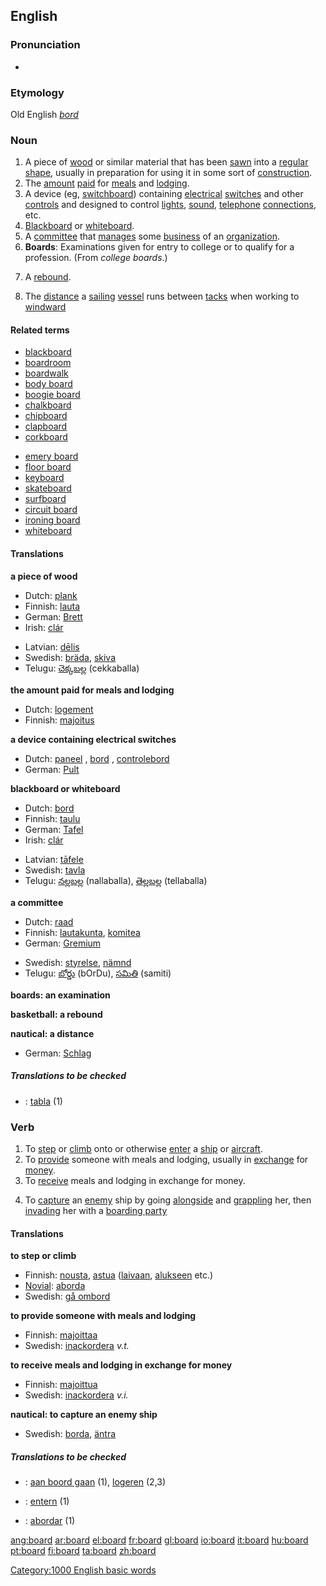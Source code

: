 ==English==

{{rank|opposite|vast|isn't|974|board|associated|worse|safe}}

===Pronunciation===
*{{audio|en-us-board.ogg|Audio US}}

===Etymology===
Old English ''[[bord]]''

===Noun===
{{en-noun}}

# A piece of [[wood]] or similar material that has been [[sawn]] into a [[regular]] [[shape]], usually in preparation for using it in some sort of [[construction]].
# The [[amount]] [[paid]] for [[meal]]s and [[lodging]].
# A device (eg, [[switchboard]]) containing [[electrical]] [[switch]]es and other [[control]]s and designed to control [[light]]s, [[sound]], [[telephone]] [[connection]]s, etc.
# [[Blackboard]] or [[whiteboard]].
# A [[committee]] that [[manage]]s some [[business]] of an [[organization]].
# '''Boards''': Examinations given for entry to college or to qualify for a profession.  (From ''college boards''.)
# {{cattag|basketball|colloquial}} A [[rebound]].
# {{nautical}} The [[distance]] a [[sailing]] [[vessel]] runs between [[tack]]s when working to [[windward]]

====Related terms====
{{top2}}
*[[blackboard]]
*[[boardroom]]
*[[boardwalk]]
*[[body board]]<!-- maybe also hyphenated and/or 1-word versions -->
*[[boogie board]]<!-- maybe also hyphenated and/or 1-word versions -->
*[[chalkboard]]
*[[chipboard]]
*[[clapboard]]
*[[corkboard]]
{{mid2}}
*[[emery board]]
*[[floor board]]<!-- maybe also hyphenated and/or 1-word versions -->
*[[keyboard]]
*[[skateboard]]
*[[surfboard]]
*[[circuit board]]
*[[ironing board]]
*[[whiteboard]]
{{bottom}}

====Translations====
'''a piece of wood'''
{{top}}
*Dutch: [[plank]] {{f}}
*Finnish: [[lauta]]
*German: [[Brett]] {{n}}
*Irish: [[clár]]
{{mid}}
*Latvian: [[dēlis]] {{m}}
*Swedish: [[bräda]], [[skiva]]
*Telugu: [[చెక్కబల్ల]] (cekkaballa)
{{bottom}}

'''the amount paid for meals and lodging'''
{{top}}
*Dutch: [[logement]] {{n}}
*Finnish: [[majoitus]]
{{bottom}}

'''a device containing electrical switches'''
{{top}}
*Dutch: [[paneel]] {{n}}, [[bord]] {{n}}, [[controlebord]] {{n}}
*German: [[Pult]] {{n}}
{{bottom}}

'''blackboard or whiteboard'''
{{top}}
*Dutch: [[bord]] {{n}}
*Finnish: [[taulu]]
*German: [[Tafel]] {{f}}
*Irish: [[clár]]
{{mid}}
*Latvian: [[tāfele]] {{f}}
*Swedish: [[tavla]]
*Telugu: [[నల్లబల్ల]] (nallaballa), [[తెల్లబల్ల]] (tellaballa)
{{bottom}}

'''a committee'''
{{top}}
*Dutch: [[raad]] {{m}}
*Finnish: [[lautakunta]], [[komitea]]
*German: [[Gremium]] {{n}}
{{mid}}
*Swedish: [[styrelse]], [[nämnd]]
*Telugu: [[బోర్డు]] (bOrDu), [[సమితి]] (samiti)
{{bottom}}

'''boards: an examination'''
{{top}}
{{bottom}}

'''basketball: a rebound'''
{{top}}
{{bottom}}

'''nautical: a distance'''
{{top}}
*German: [[Schlag]] {{m}}
{{bottom}}

=====Translations to be checked=====
{{checktrans}}
*{{ttbc|Spanish}}: [[tabla]] (1)

===Verb===
{{en-verb}}

# To [[step]] or [[climb]] onto or otherwise [[enter]] a [[ship]] or [[aircraft]].
# To [[provide]] someone with meals and lodging, usually in [[exchange]] for [[money]].
# To [[receive]] meals and lodging in exchange for money.
#{{nautical}} To [[capture]] an [[enemy]] ship by going [[alongside]] and [[grappling]] her, then [[invading]] her with a [[boarding party]]

====Translations====
'''to step or climb'''
{{top}}
*Finnish: [[nousta]], [[astua]] ([[laiva]]an, [[alus|alukseen]] etc.)
*[[Novial]]: [[aborda]]
*Swedish: [[gå ombord]]
{{bottom}}

'''to provide someone with meals and lodging'''
{{top}}
*Finnish: [[majoittaa]]
*Swedish: [[inackordera]] ''v.t.''
{{bottom}}

'''to receive meals and lodging in exchange for money'''
{{top}}
*Finnish: [[majoittua]]
*Swedish: [[inackordera]] ''v.i.''
{{bottom}}

'''nautical: to capture an enemy ship'''
{{top}}
*Swedish: [[borda]], [[äntra]]
{{bottom}}

=====Translations to be checked=====
{{checktrans}}
*{{ttbc|Dutch}}: [[aan boord gaan]] (1), [[logeren]] (2,3)
*{{ttbc|German}}: [[entern]] (1)
*{{ttbc|Spanish}}: [[abordar]] (1)

[[Category:1000 English basic words]]

[[ang:board]]
[[ar:board]]
[[el:board]]
[[fr:board]]
[[gl:board]]
[[io:board]]
[[it:board]]
[[hu:board]]
[[pt:board]]
[[fi:board]]
[[ta:board]]
[[zh:board]]
